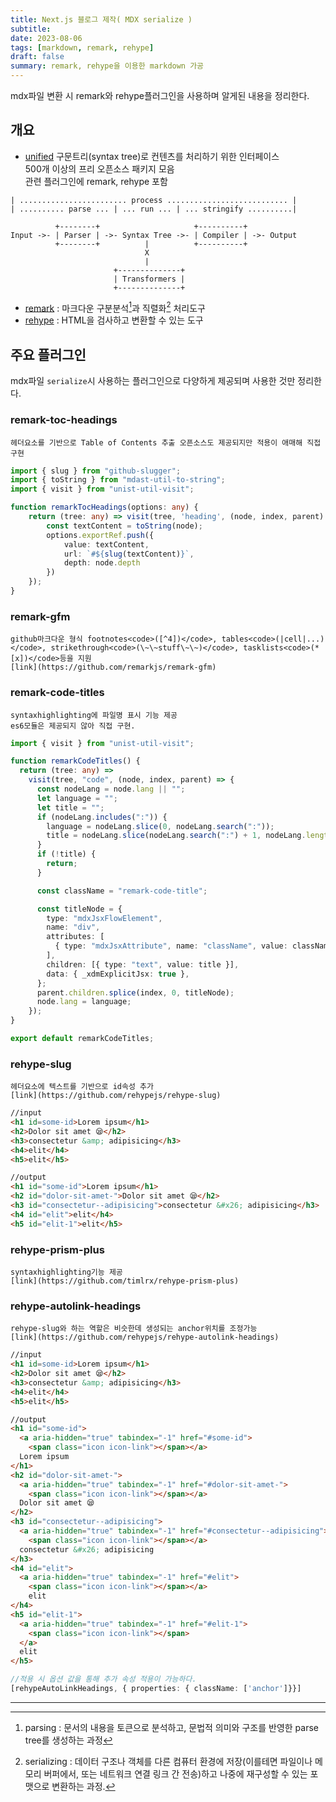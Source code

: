 ```yaml
---
title: Next.js 블로그 제작( MDX serialize )
subtitle: 
date: 2023-08-06
tags: [markdown, remark, rehype]
draft: false
summary: remark, rehype을 이용한 markdown 가공
---
```


mdx파일 변환 시 remark와 rehype플러그인을 사용하며 알게된 내용을 정리한다.

## 개요
- [unified](https://github.com/unifiedjs/unified) 구문트리(syntax tree)로 컨텐츠를 처리하기 위한 인터페이스  
500개 이상의 프리 오픈소스 패키지 모음  
관련 플러그인에 remark, rehype 포함

```ascii
| ........................ process ........................... |
| .......... parse ... | ... run ... | ... stringify ..........|

          +--------+                     +----------+
Input ->- | Parser | ->- Syntax Tree ->- | Compiler | ->- Output
          +--------+          |          +----------+
                              X
                              |
                       +--------------+
                       | Transformers |
                       +--------------+ 
```

- [remark](https://github.com/remarkjs/remark) :
  마크다운 구분분석[^1]과 직렬화[^2] 처리도구
- [rehype](https://github.com/rehypejs) : HTML을 검사하고 변환할 수 있는 도구


## 주요 플러그인

mdx파일 <code>serialize</code>시 사용하는 플러그인으로 다양하게 제공되며 사용한 것만 정리한다.

### remark-toc-headings 
    헤더요소를 기반으로 Table of Contents 추출 오픈소스도 제공되지만 적용이 애매해 직접구현  
```typescript 
import { slug } from "github-slugger";
import { toString } from "mdast-util-to-string";
import { visit } from "unist-util-visit";

function remarkTocHeadings(options: any) {
    return (tree: any) => visit(tree, 'heading', (node, index, parent) => {
        const textContent = toString(node);
        options.exportRef.push({
            value: textContent,
            url: `#${slug(textContent)}`,
            depth: node.depth
        })
    });
}
```

### remark-gfm
    
    github마크다운 형식 footnotes<code>([^4])</code>, tables<code>(|cell|...)</code>, strikethrough<code>(\~\~stuff\~\~)</code>, tasklists<code>(* [x])</code>등을 지원  
    [link](https://github.com/remarkjs/remark-gfm)


### remark-code-titles  
    syntaxhighlighting에 파일명 표시 기능 제공  
    es6모듈은 제공되지 않아 직접 구현.

```javascript:remark-code-titles.ts
import { visit } from "unist-util-visit";

function remarkCodeTitles() {
  return (tree: any) =>
    visit(tree, "code", (node, index, parent) => {
      const nodeLang = node.lang || "";
      let language = "";
      let title = "";
      if (nodeLang.includes(":")) {
        language = nodeLang.slice(0, nodeLang.search(":"));
        title = nodeLang.slice(nodeLang.search(":") + 1, nodeLang.length);
      }
      if (!title) {
        return;
      }

      const className = "remark-code-title";

      const titleNode = {
        type: "mdxJsxFlowElement",
        name: "div",
        attributes: [
          { type: "mdxJsxAttribute", name: "className", value: className },
        ],
        children: [{ type: "text", value: title }],
        data: { _xdmExplicitJsx: true },
      };
      parent.children.splice(index, 0, titleNode);
      node.lang = language;
    });
}

export default remarkCodeTitles;

```

### rehype-slug  
    헤더요소에 텍스트를 기반으로 id속성 추가  
    [link](https://github.com/rehypejs/rehype-slug)  

```html 
//input
<h1 id=some-id>Lorem ipsum</h1>
<h2>Dolor sit amet 😪</h2>
<h3>consectetur &amp; adipisicing</h3>
<h4>elit</h4>
<h5>elit</h5>

//output
<h1 id="some-id">Lorem ipsum</h1>
<h2 id="dolor-sit-amet-">Dolor sit amet 😪</h2>
<h3 id="consectetur--adipisicing">consectetur &#x26; adipisicing</h3>
<h4 id="elit">elit</h4>
<h5 id="elit-1">elit</h5>
```
### rehype-prism-plus
    syntaxhighlighting기능 제공  
    [link](https://github.com/timlrx/rehype-prism-plus)

### rehype-autolink-headings 
    rehype-slug와 하는 역할은 비슷한데 생성되는 anchor위치를 조정가능  
    [link](https://github.com/rehypejs/rehype-autolink-headings)

```html 
//input
<h1 id=some-id>Lorem ipsum</h1>
<h2>Dolor sit amet 😪</h2>
<h3>consectetur &amp; adipisicing</h3>
<h4>elit</h4>
<h5>elit</h5>

//output
<h1 id="some-id">
  <a aria-hidden="true" tabindex="-1" href="#some-id">
    <span class="icon icon-link"></span></a>
  Lorem ipsum
</h1>
<h2 id="dolor-sit-amet-">
  <a aria-hidden="true" tabindex="-1" href="#dolor-sit-amet-">
    <span class="icon icon-link"></span></a>
  Dolor sit amet 😪
</h2>
<h3 id="consectetur--adipisicing">
  <a aria-hidden="true" tabindex="-1" href="#consectetur--adipisicing">
    <span class="icon icon-link"></span></a>
  consectetur &#x26; adipisicing
</h3>
<h4 id="elit">
  <a aria-hidden="true" tabindex="-1" href="#elit">
    <span class="icon icon-link"></span></a>
    elit
</h4>
<h5 id="elit-1">
  <a aria-hidden="true" tabindex="-1" href="#elit-1">
    <span class="icon icon-link"></span>
  </a>
  elit
</h5>
```

```typescript
//적용 시 옵션 값을 통해 추가 속성 적용이 가능하다.
[rehypeAutoLinkHeadings, { properties: { className: ['anchor']}}]
```

---
[^1]: parsing : 문서의 내용을 토큰으로 분석하고, 문법적 의미와 구조를 반영한 parse tree를 생성하는 과정 
[^2]: serializing : 데이터 구조나 객체를 다른 컴퓨터 환경에 저장(이를테면 파일이나 메모리 버퍼에서, 또는 네트워크 연결 링크 간 전송)하고 나중에 재구성할 수 있는 포맷으로 변환하는 과정.
